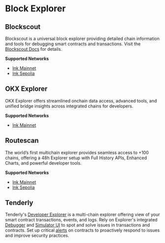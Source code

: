 # Block Explorer

## Blockscout

Blockscout is a universal block explorer providing detailed chain information and tools for debugging smart contracts and transactions. Visit the [Blockscout Docs](https://docs.blockscout.com/) for details.

**Supported Networks**

* [Ink Mainnet](https://explorer.inkonchain.com/)
* [Ink Sepolia](https://explorer-sepolia.inkonchain.com/)

## OKX Explorer

OKX Explorer offers streamlined onchain data access, advanced tools, and unified bridge insights across integrated chains for developers.

**Supported Networks**

* [Ink Mainnet](https://www.okx.com/web3/explorer/inkchain)

## Routescan

The world’s first multichain explorer provides seamless access to +100 chains, offering a 48h Explorer setup with Full History APIs, Enhanced Charts, and powerful developer tools.

**Supported Networks**

* [Ink Mainnet](https://57073.routescan.io/)
* [Ink Sepolia](https://sepolia.inkonscan.xyz/)

## Tenderly

Tenderly's [Developer Explorer](https://docs.tenderly.co/developer-explorer?mtm_campaign=ext-docs&mtm_kwd=ink) is a multi-chain explorer offering view of your smart contract transactions, events, and logs. 
Rely on Explorer's integrated [Debugger](https://docs.tenderly.co/debugger?mtm_campaign=ext-docs&mtm_kwd=ink) and [Simulator UI](https://docs.tenderly.co/simulator-ui/using-simulation-ui?mtm_campaign=ext-docs&mtm_kwd=ink) to spot and solve issues in transactions and contracts. Set up critical [alerts](https://docs.tenderly.co/alerts/intro-to-alertsmtm_campaign=ext-docs&mtm_kwd=ink) on contracts to proactively respond to issues and improve security practices.
